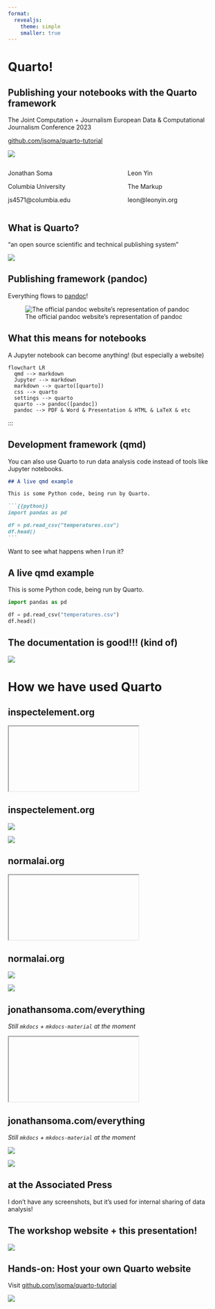 ```yaml
---
format:
  revealjs: 
    theme: simple
    smaller: true
---
```


# Quarto!

## Publishing your notebooks with the Quarto framework

The Joint Computation + Journalism European Data & Computational Journalism Conference 2023

[github.com/jsoma/quarto-tutorial](https://github.com/jsoma/quarto-tutorial)

![](qr-code.png){.absolute right=0 top=200}

:::: {.columns .absolute bottom=0 left=0 right=0}

::: {.column}
Jonathan Soma

Columbia University

js4571@columbia.edu
:::

::: {.column}
Leon Yin

The Markup

leon@leonyin.org
:::

::::

## What is Quarto?

"an open source scientific and technical publishing system"

![](images/quarto_org.png)

## Publishing framework (pandoc)

Everything flows to [pandoc](https://pandoc.org/)!

![The official pandoc website's representation of pandoc](images/pandoc.png)

## What this means for notebooks

A Jupyter notebook can become anything! (but especially a website)

```mermaid
flowchart LR
  qmd --> markdown
  Jupyter --> markdown
  markdown --> quarto([quarto])
  css --> quarto
  settings --> quarto
  quarto --> pandoc([pandoc])
  pandoc --> PDF & Word & Presentation & HTML & LaTeX & etc
```
:::

## Development framework (qmd)

You can also use Quarto to run data analysis code instead of tools like Jupyter notebooks.

```` markdown
## A live qmd example

This is some Python code, being run by Quarto.

```{{python}}
import pandas as pd

df = pd.read_csv("temperatures.csv")
df.head()
```
````

Want to see what happens when I run it?

## A live qmd example

This is some Python code, being run by Quarto.

```python
import pandas as pd

df = pd.read_csv("temperatures.csv")
df.head()
```

## The documentation is good!!! (kind of)

![](images/quarto-tutorials.png)

# How we have used Quarto

## inspectelement.org

<iframe class="stretch" data-src="https://inspectelement.org/apis.html"></iframe>

## inspectelement.org

![](images/inspect-element-1.png){.absolute top=50 left=-200}

![](images/inspect-element-2.png){.absolute top=100 left=250}

## normalai.org

<iframe class="stretch" data-src="https://normalai.org/images/instance-segmentation.html"></iframe>

## normalai.org

![](images/normalai-1.png){.absolute top=50 left=-200}

![](images/normalai-2.png){.absolute top=100 left=250}

## jonathansoma.com/everything

_Still `mkdocs` + `mkdocs-material` at the moment_

<iframe class="stretch" data-src="https://jonathansoma.com/everything"></iframe>

## jonathansoma.com/everything

_Still `mkdocs` + `mkdocs-material` at the moment_

![](images/jonathansoma-2.png){.absolute top=100 left=-150}

![](images/jonathansoma-1.png){.absolute top=120 left=200}

## at the Associated Press

I don't have any screenshots, but it's used for internal sharing of data analysis!

## The workshop website + this presentation!

![](images/this-presentation.png)

## Hands-on: Host your own Quarto website {.nostretch}

Visit [github.com/jsoma/quarto-tutorial](https://github.com/jsoma/quarto-tutorial)

![](qr-code.png)